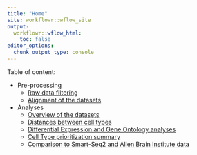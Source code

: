 ```yaml
---
title: "Home"
site: workflowr::wflow_site
output:
  workflowr::wflow_html:
    toc: false
editor_options:
  chunk_output_type: console
---
```



Table of content:

- Pre-processing
  - [Raw data filtering](./prep_filtration.html)
  - [Alignment of the datasets](./prep_alignment.html)
- Analyses
  - [Overview of the datasets](./fig_overview.html)
  - [Distances between cell types](./fig_type_distance.html)
  - [Differential Expression and Gene Ontology analyses](./fig_go.html)
  - [Cell Type prioritization summary](./fig_summary.html)
  - [Comparison to Smart-Seq2 and Allen Brain Institute data](./fig_smart_seq.html)
